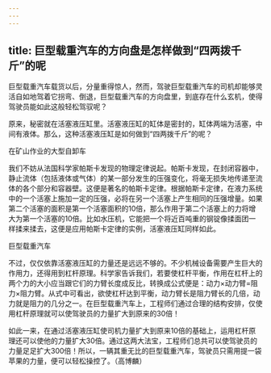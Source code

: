 ```yaml
---
---
---
```

title: 巨型载重汽车的方向盘是怎样做到“四两拨千斤”的呢
---




巨型载重汽车载货以后，分量重得惊人，然而，驾驶巨型载重汽车的司机却能够灵活自如地驾着它拐弯、倒退，巨型载重汽车的方向盘里，到底存在什么玄机，使得驾驶员能如此这般轻松驾驭呢？

原来，秘密就在活塞液压缸里。活塞液压缸的缸体是密封的，缸体两端为活塞，中间有液体。那么，这种活塞液压缸是如何做到“四两拨千斤”的呢？

在矿山作业的大型自卸车



我们不妨从法国科学家帕斯卡发现的物理定律说起。帕斯卡发现，在封闭容器中，静止流体（包括液体或气体）的某一部分发生的压强变化，将毫无损失地传递至流体的各个部分和容器壁。这便是著名的帕斯卡定律。根据帕斯卡定律，在液力系统中的一个活塞上施加一定的压强，必将在另一个活塞上产生相同的压强增量。如果第二个活塞的面积是第一个活塞面积的10倍，那么作用于第二个活塞上的力将增大为第一个活塞的10倍。比如水压机，它能把一个将近百吨重的钢锭像揉面团一样揉来揉去，这便是应用帕斯卡定律的实例，活塞液压缸同样如此。

巨型载重汽车



不过，仅仅依靠活塞液压缸的力量还是远远不够的。不少机械设备需要产生巨大的作用力，还得用到杠杆原理。科学家告诉我们，若要使杠杆平衡，作用在杠杆上的两个力的大小应当跟它们的力臂长度成反比，转换成公式便是：动力×动力臂=阻力×阻力臂。从式中可看出，欲使杠杆达到平衡，动力臂长是阻力臂长的几倍，动力就是阻力的几分之一。在巨型载重汽车上，工程师们通过合理的结构安排，仅使用杠杆原理就可以使驾驶员的力量扩大到原来的30倍！



如此一来，在通过活塞液压缸使司机力量扩大到原来10倍的基础上，运用杠杆原理还可以使他的力量扩大30倍。通过这两大法宝，工程师们总共可以使驾驶员的力量足足扩大300倍！所以，一辆其重无比的巨型载重汽车，驾驶员只需用提一袋苹果的力量，便可以轻松操控了。（高博麟）